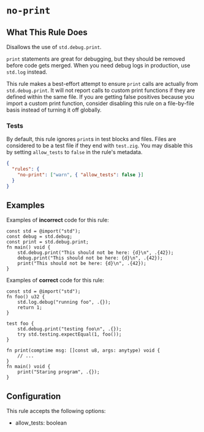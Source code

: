 # `no-print`

<RuleBanner category="restriction" default="warning" />

## What This Rule Does

Disallows the use of `std.debug.print`.

`print` statements are great for debugging, but they should be removed
before code gets merged. When you need debug logs in production, use
`std.log` instead.

This rule makes a best-effort attempt to ensure `print` calls are actually
from `std.debug.print`. It will not report calls to custom print functions
if they are defined within the same file. If you are getting false positives
because you import a custom print function, consider disabling this rule on
a file-by-file basis instead of turning it off globally.

### Tests

By default, this rule ignores `print`s in test blocks and files. Files are
considered to be a test file if they end with `test.zig`. You may disable
this by setting `allow_tests` to `false` in the rule's metadata.

```json
{
  "rules": {
    "no-print": ["warn", { "allow_tests": false }]
  }
}
```

## Examples

Examples of **incorrect** code for this rule:

```zig
const std = @import("std");
const debug = std.debug;
const print = std.debug.print;
fn main() void {
    std.debug.print("This should not be here: {d}\n", .{42});
    debug.print("This should not be here: {d}\n", .{42});
    print("This should not be here: {d}\n", .{42});
}
```

Examples of **correct** code for this rule:

```zig
const std = @import("std");
fn foo() u32 {
    std.log.debug("running foo", .{});
    return 1;
}

test foo {
    std.debug.print("testing foo\n", .{});
    try std.testing.expectEqual(1, foo());
}
```

```zig
fn print(comptime msg: []const u8, args: anytype) void {
    // ...
}
fn main() void {
    print("Staring program", .{});
}
```

## Configuration

This rule accepts the following options:

- allow_tests: boolean
